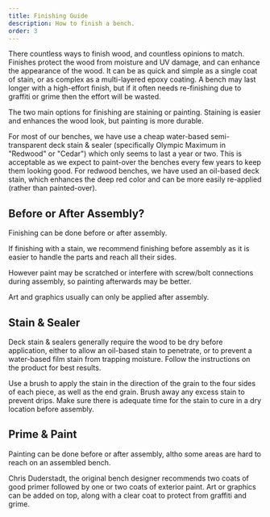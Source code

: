 ```yaml
---
title: Finishing Guide
description: How to finish a bench.
order: 3
---
```


There countless ways to finish wood, and countless opinions to match.
Finishes protect the wood from moisture and UV damage, and can enhance the appearance of the wood.
It can be as quick and simple as a single coat of stain, or as complex as a multi-layered epoxy coating.
A bench may last longer with a high-effort finish,
but if it often needs re-finishing due to graffiti or grime then the effort will be wasted.

The two main options for finishing are staining or painting.
Staining is easier and enhances the wood look, but painting is more durable.

For most of our benches, we have use a cheap water-based semi-transparent deck stain & sealer (specifically Olympic Maximum in "Redwood" or "Cedar")
which only seems to last a year or two.
This is acceptable as we expect to paint-over the benches every few years to keep them looking good.
For redwood benches, we have used an oil-based deck stain, which enhances the deep red color and can be more easily re-applied (rather than painted-over).

## Before or After Assembly?

Finishing can be done before or after assembly.

If finishing with a stain, we recommend finishing before assembly as it is easier to handle the parts and reach all their sides.

However paint may be scratched or interfere with screw/bolt connections during assembly, so painting afterwards may be better.

Art and graphics usually can only be applied after assembly.

## Stain & Sealer

Deck stain & sealers generally require the wood to be dry before application,
either to allow an oil-based stain to penetrate,
or to prevent a water-based film stain from trapping moisture.
Follow the instructions on the product for best results.

Use a brush to apply the stain in the direction of the grain to the four sides of each piece, as well as the end grain.
Brush away any excess stain to prevent drips.
Make sure there is adequate time for the stain to cure in a dry location before assembly.

## Prime & Paint

Painting can be done before or after assembly, altho some areas are hard to reach on an assembled bench.

Chris Duderstadt, the original bench designer recommends two coats of good primer followed by one or two coats of exterior paint.
Art or graphics can be added on top, along with a clear coat to protect from graffiti and grime.
